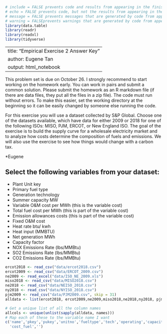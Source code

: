 ```r
# include = FALSE prevents code and results from appearing in the finished file. R Markdown still runs the code in the chunk, and the results can be used by other chunks.
# echo = FALSE prevents code, but not the results from appearing in the finished file. This is a useful way to embed figures.
# message = FALSE prevents messages that are generated by code from appearing in the finished file.
# warning = FALSEprevents warnings that are generated by code from appearing in the finished.
library(data.table)
library(readr)
library(readxl)
library(tidyverse)
```
---
title: "Empirical Exercise 2 Answer Key"
author: Eugene Tan
output: html_notebook
---

This problem set is due on October 26. I strongly recommend to start working on the homework early. You can work in pairs and submit a common solution. Please submit the homework as an R markdown file (if there are data files, they put all the files in a zip file). The code must run without errors. To make this easier, set the working directory at the beginning so it can be easily changed by someone else running the code.

For this exercise you will use a dataset collected by S&P Global. Choose one of the datasets available, which have data for either 2009 or 2018 for one of the following ISOs: MISO, PJM, ERCOT, or New England ISO. The goal of the exercise is to build the supply curve for a wholesale electricity market and to analyze how costs determine the composition of fuels and emissions. We will also use the exercise to see how things would change with a carbon tax.

*Eugene

## Select the following variables from your dataset: 
* Plant Unit key
* Primary fuel type
* Generation technology
* Summer capacity MW
* Variable O&M cost per MWh (this is the variable cost)
* Total fuel cost per MWh (this is part of the variable cost) 
* Emission allowances costs (this is part of the variable cost) 
* Fixed O&M cost
* Heat rate btu/ kwh
* Heat input (MMBTU)
* Net generation MWh
* Capacity factor
* NOX Emissions Rate (lbs/MMBtu)
* SO2 Emissions Rate (lbs/MMBtu)
* CO2 Emissions Rate (lbs/MMBtu)

```r
ercot2018 <- read_csv("data/ercot2018.csv")
ercot2009 <- read_csv("data/ERCOT_2009.csv")
ne2009 <- read_excel("data/ISO_NE_2009.xls")
miso2018 <- read_csv("data/MISO2018.csv")
ne2018 <- read_csv("data/NEISO_2018.csv")
ny2018 <- read_csv("data/NYISO_2018.csv") 
pjm2009 <- read_csv("data/PJM2009.csv", skip = 31)
alldata <- list(ercot2018, ercot2009,ne2009,miso2018,ne2018,ny2018, pjm2009)

# Get a unique list of all the column names
allcols <- unique(unlist(sapply(alldata, names)))
# Map each of these to the variable name I want
c('name','pkey','pukey','unitno','fueltype','tech','operating','capacity','capacity_adj','capacity_cum','cost_om',
  'cost_fuel','')

```



















